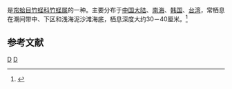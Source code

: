 {{noteTA
|T=zh-cn:大竹蛏; zh-tw:大竹蟶;
|1=zh-cn:大竹蛏; zh-tw:大竹蟶;
}}
{{Speciesbox 
| taxon = Solen grandis
| image = Solen grandis - Osaka Museum of Natural History - DSC07783.JPG
| authority = Dunker. 1862
}}
{{地区用词4|start=学名：''{{lang|la|Solen grandis}}''|cn=大竹蛏|tw=大竹蟶|as=称}}是[[帘蛤目|帘蛤目]][[竹蛏科|竹蛏科]][[竹蛏属|竹蛏属]]的一种。主要分布于[[中国大陆|中国大陆]]、[[南海|南海]]、[[韩国|韩国]]、[[台湾|台湾]]，常栖息在潮间带中、下区和浅海泥沙滩海底，栖息深度大约30－40厘米。<ref>{{cite web|url=http://shell.sinica.edu.tw/chinese/shellbase_detail.php?science_no=2635|title=国际贝库：大竹蛏|publisher=台湾贝类资料库|accessdate=2009-08-11|archive-date=2016-03-04|archive-url=https://web.archive.org/web/20160304204915/http://shell.sinica.edu.tw/chinese/shellbase_detail.php?science_no=2635|dead-url=no}}</ref>

== 参考文献 ==
{{reflist}}
{{Taxonbar|from=Q14363896}}

[[Category:竹蛏属|D]]
[[Category:_1862年描述的动物|D]]